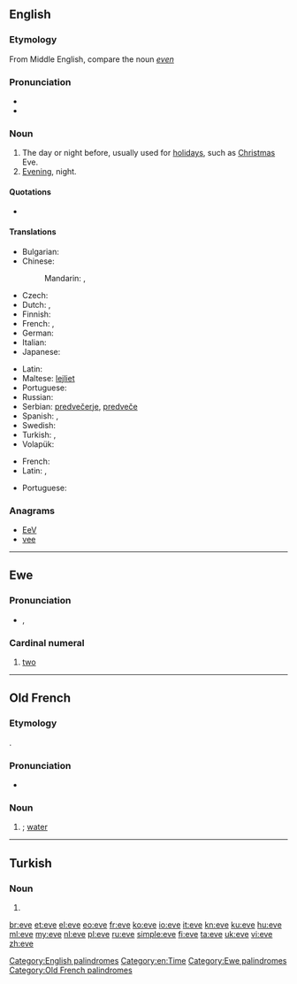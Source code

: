 {{also|Eve|Ève}}
==English==

===Etymology===
From Middle English, compare the noun ''[[even]]''

===Pronunciation===
* {{audio|en-us-eve.ogg|Audio (US)}}
* {{rhymes|iːv}}

===Noun===
{{en-noun}}

# The day or night before, usually used for [[holiday]]s, such as [[Christmas]] Eve.
# [[evening|Evening]], night.

====Quotations====
* {{seeCites}}

====Translations====
{{trans-top|day or night before}}
* Bulgarian: {{t|bg|навечерие|n|sc=Cyrl}}
* Chinese:
*: Mandarin: {{t|zh|前夕|tr=qiánxī|sc=Hani}}, {{t|zh|前夜|tr=qiányè|sc=Hani}}
* Czech: {{t|cs|předvečer|m}}
* Dutch: {{t+|nl|vooravond|m}}, {{t+|nl|vigilie|f}}
* Finnish: {{t+|fi|aatto}}
* French: {{t+|fr|vigile|f}}, {{t+|fr|veille|f}}
* German: {{t+|de|Vorabend|m}}
* Italian: {{t+|it|vigilia|f}}
* Japanese: {{t|ja|前夜|tr=ぜんや, zen'ya|sc=Jpan}}
{{trans-mid}}
* Latin: {{t|la|vesper|m}}
* Maltese: [[lejliet]]
* Portuguese: {{t+|pt|véspera|f}}
* Russian: {{t|ru|канун|m|tr=kanún|sc=Cyrl}}
* Serbian: [[predvečerje]], [[predveče]]
* Spanish: {{t+|es|víspera|f}},  {{t+|es|vigilia|f}}
* Swedish: {{t+|sv|afton|c}}
* Turkish: {{t+|tr|arefe}}, {{t+|tr|akşam}}
* Volapük: {{t|vo|büsoar}}
{{trans-bottom}}

{{trans-top|New year's eve feast}}
* French: {{t|fr|réveillon}}
* Latin: {{t|la|vespera|f}}, {{t|la|vesper|m}}
{{trans-mid}}
* Portuguese: {{t|pt|reveillon}}
{{trans-bottom}}

===Anagrams===
* [[EeV#English|EeV]]
* [[vee#English|vee]]

[[Category:English palindromes]]
[[Category:en:Time]]

----

==Ewe==

===Pronunciation===
* {{IPA|/ˈeve/|lang=ee}}, {{X-SAMPA|/"EvE/}}

===Cardinal numeral===
{{head|ee|cardinal numeral}}

# [[two]]

[[Category:Ewe palindromes]]

----

==Old French==

===Etymology===
{{etyl|la|fro}} {{term|aqua|lang=la}}.

===Pronunciation===
* {{IPA|/ˈɛvə/|lang=fro}}

===Noun===
{{fro-noun|f}}

# {{alternative form of|iaue|lang=fro|nodot=1}}; [[water]]

[[Category:Old French palindromes]]

----

==Turkish==

===Noun===
{{tr-noun-form}}

# {{inflection of|ev||s|dat|lang=tr}}

[[br:eve]]
[[et:eve]]
[[el:eve]]
[[eo:eve]]
[[fr:eve]]
[[ko:eve]]
[[io:eve]]
[[it:eve]]
[[kn:eve]]
[[ku:eve]]
[[hu:eve]]
[[ml:eve]]
[[my:eve]]
[[nl:eve]]
[[pl:eve]]
[[ru:eve]]
[[simple:eve]]
[[fi:eve]]
[[ta:eve]]
[[uk:eve]]
[[vi:eve]]
[[zh:eve]]